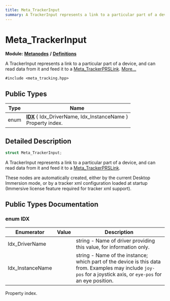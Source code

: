 ```yaml
---
title: Meta_TrackerInput
summary: A TrackerInput represents a link to a particular part of a device, and can read data from it and feed it to a Meta_TrackerPRSLink. 
---
```


# Meta_TrackerInput

**Module:** **[Metanodes](../../modules/metanodes/index.mdx)** **/** **[Definitions](../../modules/metanodes/definitions.mdx)**

A TrackerInput represents a link to a particular part of a device, and can read data from it and feed it to a [Meta_TrackerPRSLink](../metanodes/meta-tracker-prs-link.mdx).  [More...](#detailed-description)

`#include <meta_tracking.hpp>`

## Public Types

| Type           | Name           |
| -------------- | -------------- |
| enum| **[IDX](#enum-idx)** \{ Idx_DriverName, Idx_InstanceName \}<br />Property index.  |

## Detailed Description

```cpp
struct Meta_TrackerInput;
```

A TrackerInput represents a link to a particular part of a device, and can read data from it and feed it to a [Meta_TrackerPRSLink](../metanodes/meta-tracker-prs-link.mdx). 

These nodes are automatically created, either by the current Desktop Immersion mode, or by a tracker xml configuration loaded at startup (Immersive license feature required for tracker xml support). 

## Public Types Documentation

### enum IDX

| Enumerator | Value | Description |
| ---------- | ----- | ----------- |
| Idx_DriverName | | string - Name of driver providing this value, for information only.   |
| Idx_InstanceName | | string - Name of the instance; which part of the device is this data from. Examples may include `joy-pos` for a joystick axis, or `eye-pos` for an eye position.   |

Property index. 
